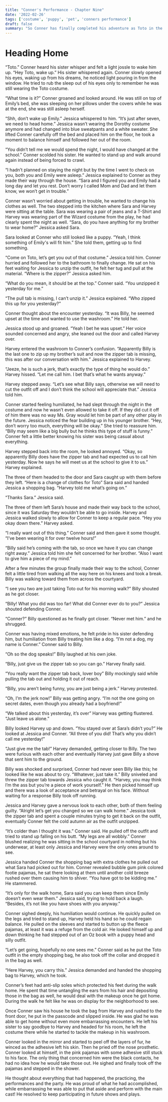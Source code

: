 ```yaml
---
title: "Conner's Performance - Chapter Nine"
date: '2022-02-26'
tags: ['costume', 'puppy', 'pet', 'conners performance']
draft: false
summary: "So Conner has finally completed his adventure as Toto in the Wizard of Oz, I don't think this is the last time we will see these characters."
---
```


# Heading Home

“Toto.” Conner heard his sister whisper and felt a light jossle to wake him up. “Hey Toto, wake up.” His sister whispered again.  Conner slowly opened his eyes, waking up from his dreams, he noticed light pouring in from the window.  He tried to rub the sleep out of his eyes only to remember he was still wearing the Toto costume.

“What time is it?” Conner groaned and looked around.  He was still on top of Emily’s bed, she was sleeping on her pillows under the covers while he was at the end, she was still asleep herself.

“Shh, don’t wake up Emily.” Jessica whispered to him. “It’s just after seven, we need to head home.” Jessica wasn’t wearing the Dorothy costume anymore and had changed into blue sweatpants and a white sweater.  She lifted Conner carefully off the bed and placed him on the floor, he took a moment to balance himself and followed her out of the room.  

“You didn’t tell me we would spend the night, I would have changed at the school.” Conner scolded his sister.  He wanted to stand up and walk around again instead of being forced to crawl.

“I hadn’t planned on staying the night but by the time I went to check on you, both you and Emily were asleep.” Jessica explained to Conner as they made their way through the house. “Sara and I figured you and Emily had a long day and let you rest.  Don’t worry I called Mom and Dad and let them know, we won’t get in trouble.”

Conner wasn’t worried about getting in trouble, he wanted to change his clothes as well. The two stepped into the kitchen where Sara and Harvey were sitting at the table.  Sara was wearing a pair of jeans and a T-Shirt and Harvey was wearing part of the Wizard costume from the play, he had clearly spent the night as well.  “Sara, do you have anything for my brother to wear home?” Jessica asked Sara.

Sara looked at Conner who still looked like a puppy. “Yeah, I think something of Emily's will fit him.” She told them, getting up to find something.

“Come on Toto, let’s get you out of that costume.” Jessica told him.  Conner hurried and followed her to the bathroom to finally change. He sat on his feet waiting for Jessica to unzip the outfit, he felt her tug and pull at the material. “Where is the zipper?” Jessica asked him.

“What do you mean, it should be at the top.” Conner said. “You unzipped it yesterday for me.”

“The pull tab is missing, I can’t unzip it.” Jessica explained. “Who zipped this up for you yesterday?”

Conner thought about the encounter yesterday. “It was Billy, he seemed upset at the time and wanted to use the washroom.” He told her.

Jessica stood up and groaned. “Yeah I bet he was upset.” Her voice sounded concerned and angry, she leaned out the door and called Harvey over.

Harvey entered the washroom to Conner’s confusion. “Apparently Billy is the last one to zip up my brother’s suit and now the zipper tab is missing, this was after our conversation with him.” Jessica explained to Harvey.

“Jeeze, he is such a jerk, that’s exactly the type of thing he would do.” Harvey hissed. “Let me call him. I bet that’s what he wants anyway.”

Harvey stepped away. “Let’s see what Billy says, otherwise we will need to cut the outfit off and I don’t think the school will appreciate that.” Jessica told him.

Conner started feeling humiliated, he had slept through the night in the costume and now he wasn’t even allowed to take it off.  If they did cut it off of him there was no way Ms. Gray would let him be part of any other play in the future.  Jessica noticed the fear building up in his younger brother. “Hey, don’t worry too much, everything will be okay.” She tried to reassure him. “Billy may seem like a big bully but he thinks this type of stuff is funny.” Conner felt a little better knowing his sister was being casual about everything.

Harvey stepped back into the room, he looked annoyed. “Okay, so apparently Billy does have the zipper tab and had expected us to call him yesterday.  Now he says he will meet us at the school to give it to us.” Harvey explained.

The three of them headed to the door and Sara caught up with them before they left. “Here is a change of clothes for Toto” Sara said and handed Jessica a shopping bag. “Harvey told me what’s going on.”

“Thanks Sara.” Jessica said.

The three of them left Sara’s house and made their way back to the school, since it was Saturday they wouldn’t be able to go inside.  Harvey and Jessica walked slowly to allow for Conner to keep a regular pace. “Hey you okay down there.” Harvey asked.

“I really want out of this thing.” Conner said and then gave it some thought. “I’ve been wearing it for over twelve hours\!”

“Billy said he’s coming with the tab, so once we have it you can change right away.” Jessica told him she felt concerned for her brother. “Also I want to give him a piece of my mind.”

After a few minutes the group finally made their way to the school, Conner felt a little tired from walking all the way here on his knees and took a break.  Billy was walking toward them from across the courtyard.

“I see you two are just taking Toto out for his morning walk?” Billy shouted as he got closer.

“Billy\! What you did was too far\! What did Conner ever do to you?” Jessica shouted defending Conner.

“Conner?” Billy questioned as he finally got closer. “Never met him.” and he shrugged.

Conner was having mixed emotions, he felt pride in his sister defending him, but humiliation from Billy treating him like a dog.  “I’m not a dog, my name is Conner.” Conner said to Billy.

“Oh so the dog speaks\!” Billy laughed at his own joke.

“Billy, just give us the zipper tab so you can go.” Harvey finally said.  

“You really want the zipper tab back, lover boy” Billy mockingly said while pulling the tab out and holding it out of reach.

“Billy, you aren’t being funny, you are just being a jerk.” Harvey protested.

“Oh, I’m the jerk now\!” Billy was getting angry. “I’m not the one going on secret dates, even though you already had a boyfriend\!”

“We talked about this yesterday, it’s over” Harvey was getting flustered. “Just leave us alone.”

Billy looked Harvey up and down. “You stayed over at Sara’s didn’t you?” He looked at Jessica and Conner. “All three of you did\! That’s why you didn’t call me yesterday\!”

“Just give me the tab\!” Harvey demanded, getting closer to Billy.  The two were furious with each other and eventually Harvey just gave Billy a shove that sent him to the ground.

Billy was shocked and surprised, Conner had never seen Billy like this; he looked like he was about to cry.  “Whatever, just take it.” Billy sniveled and threw the zipper tab towards Jessica who caught it. “Harvey, you may think I’m the ass but you’re a piece of work yourself.” He then picked himself up and there was a look of acceptance and betrayal on his face.  Without waiting for a response Billy took off running.

Jessica and Harvey gave a nervous look to each other, both of them feeling guilty. “Alright let’s get you changed so we can walk home.” Jessica took the zipper tab and spent a couple minutes trying to get it back on the outfit, eventually Conner felt the cold autumn air as the outfit unzipped.

“It’s colder than I thought it was.” Conner said.  He pulled off the outfit and tried to stand up falling on his butt. “My legs are all wobbly.” Conner blushed realizing he was sitting in the school courtyard in nothing but his underwear, at least only Jessica and Harvey were the only ones around to see.

Jessica handed Conner the shopping bag with extra clothes he pulled out what Sara had picked out for him.  Conner revealed bubble gum pink colored footie pajamas, he sat there looking at them until another cold breeze rushed over them causing him to shiver.  “You have got to be kidding me.” He stammered.

“It’s only for the walk home, Sara said you can keep them since Emily doesn’t even wear them.” Jessica said, trying to hold back a laugh.  “Besides, it’s not like you have shoes with you anyway.”

Conner sighed deeply, his humiliation would continue.  He quickly pulled on the legs and tried to stand up, Harvey held his hand so he could regain balance.  He pulled on the sleeves and started to button up the fleece pajamas, at least it was a refuge from the cold air.  He looked himself up and down thinking he had stepped out of an Oz book with a puppy head and silly outfit.

“Let’s get going, hopefully no one sees me.” Conner said as he put the Toto outfit in the empty shopping bag, he also took off the collar and dropped it in the bag as well.

“Here Harvey, you carry this.” Jessica demanded and handed the shopping bag to Harvey, which he took.

Conner’s feet had anti-slip soles which protected his feet during the walk home. He spent that time untangling the ears from his hair and depositing those in the bag as well, he would deal with the makeup once he got home.  During the walk he felt like he was on display for the neighborhood to see.

Once Conner saw his house he took the bag from Harvey and rushed to the front door, he put in the passcode and slipped inside.  He was glad he was able to get home without even more embarrassing encounters.  He left his sister to say goodbye to Harvey and headed for his room, he left the costume there while he started to tackle the makeup in his washroom.  

Conner looked in the mirror and started to peel off the layers of fur, he winced as the adhesive left his skin.  Then he pried off the nose prosthetic.  Conner looked at himself, in the pink pajamas with some adhesive still stuck to his face.  The only thing that concerned him were the black contacts, he had no idea how he would take those out.  He sighed and finally took off the pajamas and stepped in the shower.

He thought about everything that had happened, the practicing, the performances and the party. He was proud of what he had accomplished, while embarrassing he was able to put that aside and perform with the main cast\!  He resolved to keep participating in future shows and plays.

